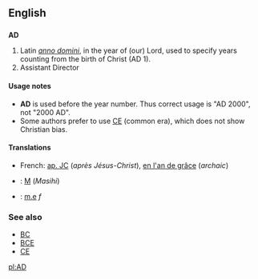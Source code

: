 ==English==
==={{initialism}}===
'''AD'''

#Latin ''[[Anno Domini#Latin|anno domini]]'', in the year of (our) Lord, used to specify years counting from the birth of Christ (AD 1).
#Assistant Director

====Usage notes====
*'''AD''' is used before the year number.  Thus correct usage is "AD 2000", not "2000 AD".
*Some authors prefer to use [[CE]] (common era), which does not show Christian bias.

====Translations====
*French: [[ap. JC]] (''après Jésus-Christ''), [[en l'an de grâce]] (''archaic'')
*{{ms}}: [[M]] (''Masihi'')
*{{lt}}: [[m.e]] ''f''

===See also===
*[[BC]]
*[[BCE]]
*[[CE]]

[[pl:AD]]